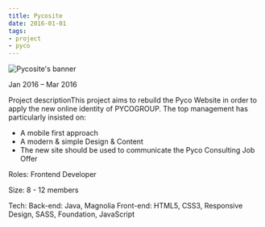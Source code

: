 ```yaml
---
title: Pycosite
date: 2016-01-01
tags:
- project
- pyco
---
```


![Pycosite's banner](./banner.png)

Jan 2016 – Mar 2016

Project descriptionThis project aims to rebuild the Pyco Website in order to apply the new online identity of PYCOGROUP.
The top management has particularly insisted on:
- A mobile first approach
- A modern & simple Design & Content
- The new site should be used to communicate the Pyco Consulting Job Offer

Roles: Frontend Developer

Size: 8 - 12 members

Tech:
Back-end: Java, Magnolia
Front-end: HTML5, CSS3, Responsive Design, SASS, Foundation, JavaScript
